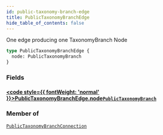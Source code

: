 ```yaml
---
id: public-taxonomy-branch-edge
title: PublicTaxonomyBranchEdge
hide_table_of_contents: false
---
```








One edge producing one TaxonomyBranch Node

```graphql
type PublicTaxonomyBranchEdge {
  node: PublicTaxonomyBranch
}
```


### Fields

#### [<code style={{ fontWeight: 'normal' }}>PublicTaxonomyBranchEdge.<b>node</b></code>](#)<Bullet />[`PublicTaxonomyBranch`](/demand/api/graphql-storefront/reference/objects/public-taxonomy-branch) <Badge class="secondary" text="object"/>
> 
> 



### Member of

[`PublicTaxonomyBranchConnection`](/demand/api/graphql-storefront/reference/objects/public-taxonomy-branch-connection)  <Badge class="secondary" text="object"/>



